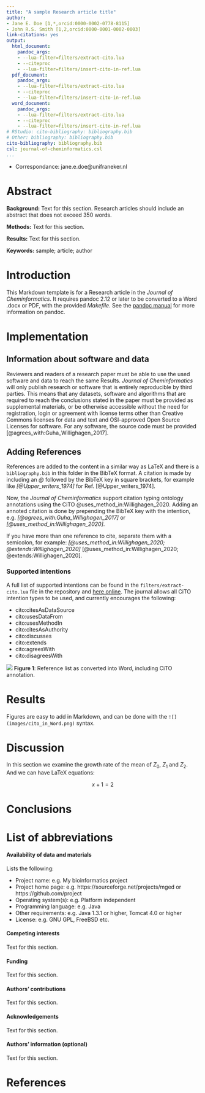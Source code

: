 ```yaml
---
title: "A sample Research article title"
author:
- Jane E. Doe [1,*,orcid:0000-0002-0778-8115]
- John R.S. Smith [1,2,orcid:0000-0001-0002-0003]
link-citations: yes
output:
  html_document:
    pandoc_args:
    - --lua-filter=filters/extract-cito.lua
    - --citeproc
    - --lua-filter=filters/insert-cito-in-ref.lua
  pdf_document:
    pandoc_args:
    - --lua-filter=filters/extract-cito.lua
    - --citeproc
    - --lua-filter=filters/insert-cito-in-ref.lua
  word_document:
    pandoc_args:
    - --lua-filter=filters/extract-cito.lua
    - --citeproc
    - --lua-filter=filters/insert-cito-in-ref.lua
# RStudio: cito-bibliography: bibliography.bib
# Other: bibliography: bibliography.bib
cito-bibliography: bibliography.bib
csl: journal-of-cheminformatics.csl
...
```



* Correspondance:
jane.e.doe@unifraneker.nl


# Abstract

**Background:** Text for this section. Research articles should include an abstract
that does not exceed 350 words.

**Methods:** Text for this section.

**Results:** Text for this section.

**Keywords:** sample; article; author

<!-- A graphical abstract can be supplied which, together with the article title,
  should provide the reader with a visual description of the type of chemistry covered
  in the article. The graphical abstract should be 920 x 300 pixels and a maximum of
  150KB jpeg, png or svg file. -->

# Introduction

This Markdown template is for a Research article in the *Journal of Cheminformatics*.
It requires pandoc 2.12 or later to be converted to a Word .docx or PDF, with the 
provided *Makefile*. See the [pandoc manual](http://pandoc.org/MANUAL.html) for more
information on pandoc.

# Implementation

## Information about software and data

Reviewers and readers of a research paper must be able to use the used software and
data to reach the same Results. *Journal of Cheminformatics* will only publish research
or software that is entirely reproducible by third parties. This means that any
datasets, software and algorithms that are required to reach the conclusions stated
in the paper must be provided as supplemental materials, or be otherwise accessible
without the need for registration, login or agreement with license terms other than
Creative Commons licenses for data and text and OSI-approved Open Source Licenses
for software. For any software, the source code must be provided
[@agrees_with:Guha_Willighagen_2017].

## Adding References

References are added to the content in a similar way as LaTeX and there is a
`bibliography.bib` in this folder in the BibTeX format. A citation is made
by including an *\@* followed by the BibTeX key in square brackets, for example like
*[\@Upper_writers_1974]* for Ref. [@Upper_writers_1974].

Now, the *Journal of Cheminformatics* support citation typing ontology annotations
using the CiTO @uses_method_in:Willighagen_2020. Adding an annoted citation
is done by prepending the BibTeX key with the intention, e.g.
*[\@agrees_with:Guha_Willighagen_2017]* or *[\@uses_method_in:Willighagen_2020]*.

If you have more than one reference to cite, separate them with a semicolon,
for example: *[\@uses_method_in:Willighagen_2020; \@extends:Willighagen_2020]*
[@uses_method_in:Willighagen_2020; @extends:Willighagen_2020].

### Supported intentions

A full list of supported intentions can be found in the `filters/extract-cito.lua`
file in the repository and [here online](https://github.com/jcheminform/markdown-jcheminf/blob/master/filters/extract-cito.lua).
The journal allows all CiTO intention types to be used, and currently
encourages the following:


* cito:citesAsDataSource
* cito:usesDataFrom
* cito:usesMethodIn
* cito:citesAsAuthority
* cito:discusses
* cito:extends
* cito:agreesWith
* cito:disagreesWith

![](images/cito_in_Word.png)
**Figure 1**: Reference list as converted into Word, including CiTO annotation.

# Results

Figures are easy to add in Markdown, and can be done with the `![](images/cito_in_Word.png)`
syntax.

# Discussion

In this section we examine the growth rate of the mean of $Z_0$, $Z_1$ and $Z_2$.
And we can have LaTeX equations:

$$
x+1 = 2 
$$

# Conclusions

# List of abbreviations


#### Availability of data and materials

Lists the following:

* Project name: e.g. My bioinformatics project
* Project home page: e.g. https://sourceforge.net/projects/mged or https://github.com/project
* Operating system(s): e.g. Platform independent
* Programming language: e.g. Java
* Other requirements: e.g. Java 1.3.1 or higher, Tomcat 4.0 or higher
* License: e.g. GNU GPL, FreeBSD etc.

#### Competing interests
Text for this section.

#### Funding
Text for this section.

#### Authors' contributions
Text for this section.

#### Acknowledgements
Text for this section.

#### Authors' information (optional)
Text for this section.



# References
